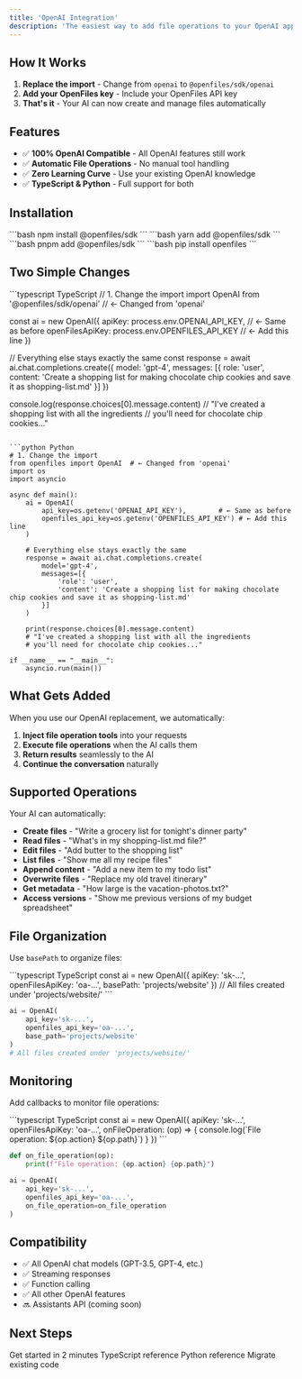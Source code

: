 ```yaml
---
title: 'OpenAI Integration'
description: 'The easiest way to add file operations to your OpenAI applications. Change one import, keep everything else.'
---
```


## How It Works

1. **Replace the import** - Change from `openai` to `@openfiles/sdk/openai`
2. **Add your OpenFiles key** - Include your OpenFiles API key
3. **That's it** - Your AI can now create and manage files automatically

## Features

- ✅ **100% OpenAI Compatible** - All OpenAI features still work
- ✅ **Automatic File Operations** - No manual tool handling
- ✅ **Zero Learning Curve** - Use your existing OpenAI knowledge
- ✅ **TypeScript & Python** - Full support for both

## Installation

<Tabs>
  <Tab title="npm">
    ```bash
    npm install @openfiles/sdk
    ```
  </Tab>
  <Tab title="yarn">
    ```bash
    yarn add @openfiles/sdk
    ```
  </Tab>
  <Tab title="pnpm">
    ```bash
    pnpm add @openfiles/sdk
    ```
  </Tab>
  <Tab title="pip">
    ```bash
    pip install openfiles
    ```
  </Tab>
</Tabs>

## Two Simple Changes

<CodeGroup>
```typescript TypeScript
// 1. Change the import
import OpenAI from '@openfiles/sdk/openai' // ← Changed from 'openai'

const ai = new OpenAI({
  apiKey: process.env.OPENAI_API_KEY,        // ← Same as before
  openFilesApiKey: process.env.OPENFILES_API_KEY // ← Add this line
})

// Everything else stays exactly the same
const response = await ai.chat.completions.create({
  model: 'gpt-4',
  messages: [{
    role: 'user',
    content: 'Create a shopping list for making chocolate chip cookies and save it as shopping-list.md'
  }]
})

console.log(response.choices[0].message.content)
// "I've created a shopping list with all the ingredients 
// you'll need for chocolate chip cookies..."
```

```python Python
# 1. Change the import
from openfiles import OpenAI  # ← Changed from 'openai'
import os
import asyncio

async def main():
    ai = OpenAI(
        api_key=os.getenv('OPENAI_API_KEY'),        # ← Same as before
        openfiles_api_key=os.getenv('OPENFILES_API_KEY') # ← Add this line
    )

    # Everything else stays exactly the same
    response = await ai.chat.completions.create(
        model='gpt-4',
        messages=[{
            'role': 'user',
            'content': 'Create a shopping list for making chocolate chip cookies and save it as shopping-list.md'
        }]
    )

    print(response.choices[0].message.content)
    # "I've created a shopping list with all the ingredients 
    # you'll need for chocolate chip cookies..."

if __name__ == "__main__":
    asyncio.run(main())
```
</CodeGroup>

## What Gets Added

When you use our OpenAI replacement, we automatically:

1. **Inject file operation tools** into your requests
2. **Execute file operations** when the AI calls them
3. **Return results** seamlessly to the AI
4. **Continue the conversation** naturally

## Supported Operations

Your AI can automatically:

- **Create files** - "Write a grocery list for tonight's dinner party"
- **Read files** - "What's in my shopping-list.md file?"
- **Edit files** - "Add butter to the shopping list"
- **List files** - "Show me all my recipe files"
- **Append content** - "Add a new item to my todo list"
- **Overwrite files** - "Replace my old travel itinerary"
- **Get metadata** - "How large is the vacation-photos.txt?"
- **Access versions** - "Show me previous versions of my budget spreadsheet"

## File Organization

Use `basePath` to organize files:

<CodeGroup>
```typescript TypeScript
const ai = new OpenAI({
  apiKey: 'sk-...',
  openFilesApiKey: 'oa-...',
  basePath: 'projects/website'
})
// All files created under 'projects/website/'
```

```python Python
ai = OpenAI(
    api_key='sk-...',
    openfiles_api_key='oa-...',
    base_path='projects/website'
)
# All files created under 'projects/website/'
```
</CodeGroup>

## Monitoring

Add callbacks to monitor file operations:

<CodeGroup>
```typescript TypeScript
const ai = new OpenAI({
  apiKey: 'sk-...',
  openFilesApiKey: 'oa-...',
  onFileOperation: (op) => {
    console.log(`File operation: ${op.action} ${op.path}`)
  }
})
```

```python Python
def on_file_operation(op):
    print(f"File operation: {op.action} {op.path}")

ai = OpenAI(
    api_key='sk-...',
    openfiles_api_key='oa-...',
    on_file_operation=on_file_operation
)
```
</CodeGroup>

## Compatibility

- ✅ All OpenAI chat models (GPT-3.5, GPT-4, etc.)
- ✅ Streaming responses
- ✅ Function calling
- ✅ All other OpenAI features
- 🔜 Assistants API (coming soon)

## Next Steps

<CardGroup cols={2}>
  <Card title="Quickstart" icon="rocket" href="/getting-started/quickstart">
    Get started in 2 minutes
  </Card>
  <Card title="TypeScript Docs" icon="code" href="/resources/examples">
    TypeScript reference
  </Card>
  <Card title="Python Docs" icon="python" href="/resources/examples">
    Python reference
  </Card>
  <Card title="API Reference" icon="arrow-right" href="/api-reference/quickstart">
    Migrate existing code
  </Card>
</CardGroup>